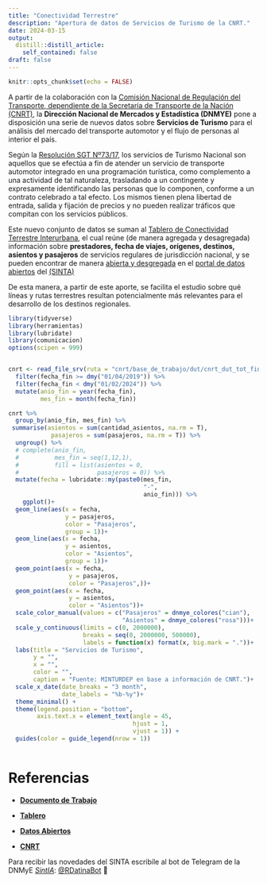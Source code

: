 ```yaml
---
title: "Conectividad Terrestre"
description: "Apertura de datos de Servicios de Turismo de la CNRT."
date: 2024-03-15
output:
  distill::distill_article:
    self_contained: false
draft: false
---
```



```r
knitr::opts_chunk$set(echo = FALSE)
```

A partir de la colaboración con la [Comisión Nacional de Regulación del Transporte, dependiente de la Secretaría de Transporte de la Nación (CNRT)](https://www.argentina.gob.ar/transporte/cnrt), la **Dirección Nacional de Mercados y Estadística (DNMYE)** pone a disposición una serie de nuevos datos sobre **Servicios de Turismo** para el análisis del mercado del transporte automotor y el flujo de personas al interior el país.

Según la [Resolución SGT Nº73/17](https://www.argentina.gob.ar/normativa/nacional/279544/actualizacion), los servicios de Turismo Nacional son aquellos que se efectúa a fin de atender un servicio de transporte automotor integrado en una programación turística, como complemento a una actividad de tal naturaleza, trasladando a un contingente y expresamente identificando las personas que lo componen, conforme a un contrato celebrado a tal efecto. Los mismos tienen plena libertad de entrada, salida y fijación de precios y no pueden realizar tráficos que compitan con los servicios públicos.

Este nuevo conjunto de datos se suman al [Tablero de Conectividad Terrestre Interurbana](https://tableros.yvera.tur.ar/conectividad_terrestre/), el cual reúne (de manera agregada y desagregada) información sobre **prestadores, fecha de viajes, orígenes, destinos, asientos y pasajeros** de servicios regulares de jurisdicción nacional, y se pueden encontrar de manera [abierta y desgregada](https://datos.yvera.gob.ar/dataset/conectividad-terrestre-interurbana){target="_blank"} en el [portal de datos abiertos](https://datos.yvera.gob.ar/){target="_blank"} del [(SINTA)](https://www.yvera.tur.ar/sinta/){target="_blank"}

De esta manera, a partir de este aporte, se facilita el estudio sobre qué líneas y rutas terrestres resultan potencialmente más relevantes para el desarrollo de los destinos regionales.

```r
library(tidyverse)
library(herramientas)
library(lubridate)
library(comunicacion)
options(scipen = 999)


cnrt <- read_file_srv(ruta = "cnrt/base_de_trabajo/dut/cnrt_dut_tot_final.parquet") %>% 
  filter(fecha_fin >= dmy("01/04/2019")) %>% 
  filter(fecha_fin < dmy("01/02/2024")) %>% 
  mutate(anio_fin = year(fecha_fin),
         mes_fin = month(fecha_fin))

cnrt %>% 
  group_by(anio_fin, mes_fin) %>% 
 summarise(asientos = sum(cantidad_asientos, na.rm = T),
            pasajeros = sum(pasajeros, na.rm = T)) %>% 
  ungroup() %>% 
  # complete(anio_fin,
  #          mes_fin = seq(1,12,1),
  #          fill = list(asientos = 0,
  #                      pasajeros = 0)) %>%
  mutate(fecha = lubridate::my(paste0(mes_fin,
                                      "-",
                                      anio_fin))) %>% 
    ggplot()+
  geom_line(aes(x = fecha,
                y = pasajeros,
                color = "Pasajeros",
                group = 1))+
  geom_line(aes(x = fecha,
                y = asientos,
                color = "Asientos",
                group = 1))+
  geom_point(aes(x = fecha,
                 y = pasajeros,
                 color = "Pasajeros",))+
  geom_point(aes(x = fecha,
                 y = asientos,
                 color = "Asientos"))+
  scale_color_manual(values = c("Pasajeros" = dnmye_colores("cian"),
                                "Asientos" = dnmye_colores("rosa")))+
  scale_y_continuous(limits = c(0, 2000000),
                     breaks = seq(0, 2000000, 500000),
                     labels = function(x) format(x, big.mark = "."))+
  labs(title = "Servicios de Turismo",
       y = "",
       x = "",
       color = "", 
       caption = "Fuente: MINTURDEP en base a información de CNRT.")+
  scale_x_date(date_breaks = "3 month", 
               date_labels = "%b-%y")+
  theme_minimal() +
  theme(legend.position = "bottom",
        axis.text.x = element_text(angle = 45,
                                   hjust = 1, 
                                   vjust = 1)) +
  guides(color = guide_legend(nrow = 1))
  
```

# Referencias

+ **[Documento de Trabajo](https://tableros.yvera.tur.ar/recursos/biblioteca/conectividad_terrestre.pdf)**

+ **[Tablero](https://tableros.yvera.tur.ar/conectividad_terrestre/)**

+ **[Datos Abiertos](https://datos.yvera.gob.ar/dataset/conectividad-terrestre-interurbana)**

+ **[CNRT](https://www.argentina.gob.ar/transporte/cnrt/estadisticas)**


::: {.infobox}
Para recibir las novedades del SINTA escribíle al bot de Telegram de la DNMyE <a href=‘https://bitacora.yvera.tur.ar/posts/2022-09-08-sintia/’ target=‘_blank’>*SintIA*</a>: <a href=‘https://t.me/RDatinaBot’ target=‘_blank’>@RDatinaBot</a> 🤖
:::
